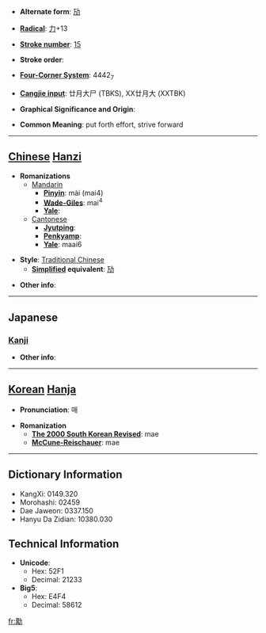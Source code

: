 * '''Alternate form''': [[劢]]

* '''[[Wiktionary:Chinese radical index| Radical]]''': [[Wiktionary:Chinese radical index 力|力]]+13

* '''[[Wiktionary:Chinese total strokes index|Stroke number]]''': [[Wiktionary:Chinese total strokes index 15|15]]

* '''Stroke order''': 

* '''[[Wiktionary:Chinese four corner index|Four-Corner System]]''': 4442<sub>7</sub>

* '''[[Wiktionary:Chinese Cangjie index|Cangjie input]]''': 廿月大尸 (TBKS), XX廿月大 (XXTBK)

* '''Graphical Significance and Origin''': 

* '''Common Meaning''': put forth effort, strive forward

----

== [[Chinese]] [[Hanzi]] ==

* '''Romanizations'''
** [[Mandarin]]
*** '''[[Pinyin]]''': mài (mai4)
*** '''[[Wade-Giles]]''': mai<sup>4</sup>
*** '''[[Yale]]''': 
**[[Cantonese]]
***'''[[Jyutping]]''':
***'''[[Penkyamp]]''': 
***'''[[Yale]]''': maai6

* '''Style''': [[Traditional Chinese]] 
** '''[[Simplified Chinese|Simplified]] equivalent''': [[劢]]

* '''Other info''': 

----

==Japanese==
===[[Kanji]]===
{{kanji|on readings=[[ばい]] (bai), [[め]] (me)
|kun readings=[[つとめる]] (tsutomeru)
}}

* '''Other info''':  

----

== [[Korean]] [[Hanja]] ==

* '''Pronunciation''': 매

* '''Romanization'''
** '''[[The 2000 South Korean Revised Romanization|The 2000 South Korean Revised]]''': mae
** '''[[McCune-Reischauer]]''': mae

----

== Dictionary Information ==

* KangXi: 0149.320
* Morohashi: 02459
* Dae Jaweon: 0337.150
* Hanyu Da Zidian: 10380.030

== Technical Information ==

* '''Unicode''':
** Hex: 52F1
** Decimal: 21233
* '''Big5''':
** Hex: E4F4
** Decimal: 58612

[[fr:勱]]